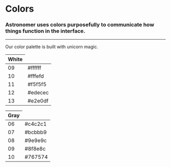 
<Meta title="Design|Colors" />

# Colors

### Astronomer uses colors purposefully to communicate how things function in the interface.

---

Our color palette is built with unicorn magic.

<div class="colorTables">
  <table>
    <thead>
      <tr>
        <th colSpan={2}>White</th>
      </tr>
    </thead>
    <tr style={{backgroundColor: '#ffffff'}}>
      <td>09</td>
      <td>#ffffff</td>
    </tr>
    <tr style={{backgroundColor: '#fffefd'}}>
      <td>10</td>
      <td>#fffefd</td>
    </tr>
    <tr style={{backgroundColor: '#f5f5f5'}}>
      <td>11</td>
      <td>#f5f5f5</td>
    </tr>
    <tr style={{backgroundColor: '#edecec'}}>
      <td>12</td>
      <td>#edecec</td>
    </tr>
    <tr style={{backgroundColor: '#e2e0df'}}>
      <td>13</td>
      <td>#e2e0df</td>
    </tr>
  </table>
  <table>
    <thead>
      <tr>
        <th colSpan={2}>Gray</th>
      </tr>
    </thead>
    <tr style={{backgroundColor: '#c4c2c1'}}>
      <td>06</td>
      <td>#c4c2c1</td>
    </tr>
    <tr style={{backgroundColor: '#bcbbb9'}}>
      <td>07</td>
      <td>#bcbbb9</td>
    </tr>
    <tr style={{backgroundColor: '#9e9e9c'}}>
      <td>08</td>
      <td>#9e9e9c</td>
    </tr>
    <tr style={{backgroundColor: '#8f8e8c'}}>
      <td>09</td>
      <td>#8f8e8c</td>
    </tr>
    <tr style={{backgroundColor: '#767574'}}>
      <td>10</td>
      <td>#767574</td>
    </tr>
  </table>
</div>
